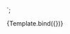 
<Meta
  title='My Component/MDX Stories'
  component='my-component' />

  <my-component
    first="${args.first}"
    middle="${args.middle}"
    last="${args.last}"></my-component>
`;

<Canvas>
  <Story
    name="Default"
    args={{
      first: 'Peter',
      middle: 'Benjamin',
      last: 'Parker',
    }}>
    {Template.bind({})}
  </Story>
</Canvas>

<ArgsTable story="Default" />
